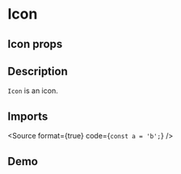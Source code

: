 
<Meta title="Inputs/FormField" component={FormField} />

# Icon

## Icon props

<ArgsTable of={FormField} />

## Description

`Icon` is an icon.

## Imports

<Source format={true} code={`
const a = 'b';
`} />


## Demo

<Canvas of={FormFieldStories.Example} />



